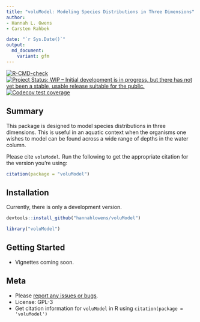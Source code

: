 ```yaml
---
title: "voluModel: Modeling Species Distributions in Three Dimensions"
author:
- Hannah L. Owens
- Carsten Rahbek

date: "`r Sys.Date()`"
output:
  md_document:
    variant: gfm
---
```


<!-- badges: start -->
[![R-CMD-check](https://github.com/hannahlowens/voluModel/workflows/R-CMD-check/badge.svg)](https://github.com/hannahlowens/voluModel/actions)
[![Project Status: WIP – Initial development is in progress, but there has not yet been a stable, usable release suitable for the public.](https://www.repostatus.org/badges/latest/wip.svg)](https://www.repostatus.org/#wip)
[![Codecov test coverage](https://codecov.io/gh/hannahlowens/voluModel/branch/main/graph/badge.svg)](https://codecov.io/gh/hannahlowens/voluModel?branch=main)
<!-- badges: end -->

## Summary

This package is designed to model species distributions in three dimensions. This is useful in an aquatic context when the organisms one wishes to model can be found across a wide range of depths in the water column.

Please cite `voluModel`. Run the following to get the appropriate citation for the version you're using:

```r
citation(package = "voluModel")
```

## Installation

Currently, there is only a development version.

```r
devtools::install_github("hannahlowens/voluModel")
```

```r
library("voluModel")
```

## Getting Started

* Vignettes coming soon.

## Meta

* Please [report any issues or bugs](https://github.com/hannahlowens/voluModel/issues).
* License: GPL-3
* Get citation information for `voluModel` in R using `citation(package = 'voluModel')`
